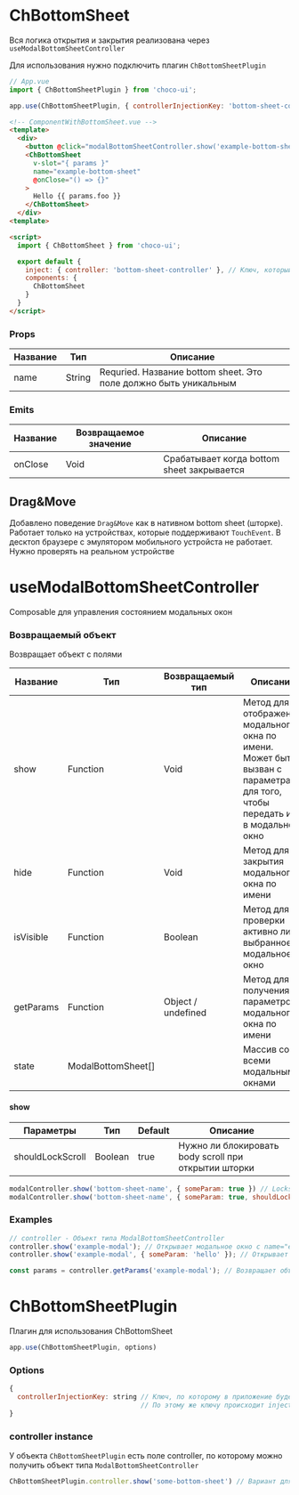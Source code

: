 
<Meta title="ChBottomSheet/README" component/>

# ChBottomSheet

Вся логика открытия и закрытия реализована через `useModalBottomSheetController`

Для использования нужно подключить плагин `ChBottomSheetPlugin`

```js
// App.vue
import { ChBottomSheetPlugin } from 'choco-ui';

app.use(ChBottomSheetPlugin, { controllerInjectionKey: 'bottom-sheet-controller' }) // Это ключ, по которому происходит provide объекта типа ModalBottomSheetController
```

```html
<!-- ComponentWithBottomSheet.vue -->
<template>
  <div>
    <button @click="modalBottomSheetController.show('example-bottom-sheet', { foo: 'bar'})">Открыть ChBottomSheet</button>
    <ChBottomSheet 
      v-slot="{ params }"
      name="example-bottom-sheet"
      @onClose="() => {}"
    >
      Hello {{ params.foo }}
    </ChBottomSheet>
  </div>
<template>

<script>
  import { ChBottomSheet } from 'choco-ui';

  export default {
    inject: { controller: 'bottom-sheet-controller' }, // Ключ, который указали при использовании плагина
    components: {
      ChBottomSheet
    }
  }
</script>
```

### Props
| Название      | Тип                  | Описание                                                             |
|---------------|----------------------|----------------------------------------------------------------------|
| name          | String               | Requried. Название bottom sheet. Это поле должно быть уникальным     |


### Emits

| Название      | Возвращаемое значение | Описание                                                            |
|---------------|-----------------------|---------------------------------------------------------------------|
| onClose       | Void                  | Срабатывает когда bottom sheet закрывается                          |


## Drag&Move

Добавлено поведение `Drag&Move` как в нативном bottom sheet (шторке). Работает только на устройствах, которые поддерживают `TouchEvent`. В десктоп браузере с эмулятором мобильного устройста не работает. Нужно проверять на реальном устройстве

# useModalBottomSheetController

Composable для управления состоянием модальных окон

### Возвращаемый объект

Возвращает объект с полями

| Название      | Тип                  | Возвращаемый тип   | Описание                                                                                                                     |
|---------------|----------------------|--------------------|------------------------------------------------------------------------------------------------------------------------------|
| show          | Function             | Void               | Метод для отображения модального окна по имени. Может быть вызван с параметрами для того, чтобы передать их в модальное окно |
| hide          | Function             | Void               | Метод для закрытия модального окна по имени                                                                                  |
| isVisible     | Function             | Boolean            | Метод для проверки активно ли выбранное модальное окно                                                                       |
| getParams     | Function             | Object / undefined | Метод для получения параметров модального окна по имени                                                                      |
| state         | ModalBottomSheet[]   |                    | Массив со всеми модальными окнами                                                                                            |

#### show

| Параметры        | Тип     | Default     | Описание                                                                                                                     |
|------------------|---------|-------------|------------------------------------------------------|
| shouldLockScroll | Boolean | true        | Нужно ли блокировать body scroll при открытии шторки |

```js
modalController.show('bottom-sheet-name', { someParam: true }) // Locks body scroll by default
modalController.show('bottom-sheet-name', { someParam: true, shouldLockScroll: false }) // Do not lock body scroll
```


### Examples

```js
// controller - Объект типа ModalBottomSheetController
controller.show('example-modal'); // Открывает модальное окно с name="example-modal"
controller.show('example-modal', { someParam: 'hello' }); // Открывает модальное окно и передает параметры

const params = controller.getParams('example-modal'); // Возвращает объект с параметрами, которые передали при открытии модального окна
```

# ChBottomSheetPlugin

Плагин для использования ChBottomSheet

```js
app.use(ChBottomSheetPlugin, options)
```

### Options

```js
{
  controllerInjectionKey: string // Ключ, по которому в приложение будет сделан provide контроллера типа ModalBottomSheetController
                                 // По этому же ключу происходит inject контроллера
}
```

### controller instance

У объекта `ChBottomSheetPlugin` есть поле controller, по которому можно получить объект типа `ModalBottomSheetController`

```js
ChBottomSheetPlugin.controller.show('some-bottom-sheet') // Вариант для крайних случаев. Предпочтительнее использовать контроллер из inject
```
